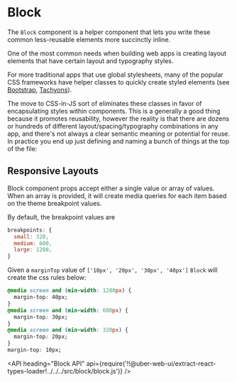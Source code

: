 <!--
Copyright (c) 2018 Uber Technologies, Inc.

This source code is licensed under the MIT license found in the
LICENSE file in the root directory of this source tree.
-->




# Block

The `Block` component is a helper component that lets you write these common less-reusable elements more succinctly inline.

One of the most common needs when building web apps is creating layout elements that have certain layout and typography styles.

For more traditional apps that use global stylesheets, many of the popular CSS frameworks have helper classes to quickly create
styled elements (see [Bootstrap](https://getbootstrap.com/docs/4.1/utilities/sizing/), [Tachyons](http://tachyons.io/docs/layout/spacing/)).

The move to CSS-in-JS sort of eliminates these classes in favor of encapsulating styles within components. This is a generally a good thing because it promotes reusability, however the reality is that there are dozens or hundreds of different layout/spacing/typography combinations in any app, and there's not always a clear semantic meaning or potential for reuse. In practice you end up just defining and naming a bunch of things at the top of the file:

<Example title="Block basic Usage" path="examples/block/basic.js">
  <Basic />
</Example>

<Example title="Block with font customization" path="examples/block/fonts.js">
  <Fonts />
</Example>

<Example title="Block as a flexbox" path="examples/block/flexbox.js">
  <Flexbox />
</Example>

<Example title="Block with grid usage" path="examples/block/grid.js">
  <Grid />
</Example>

## Responsive Layouts

Block component props accept either a single value or array of values. When an array is provided,
it will create media queries for each item based on the theme breakpoint values.

By default, the breakpoint values are

```js
breakpoints: {
  small: 320,
  medium: 600,
  large: 1280,
}
```

Given a `marginTop` value of `['10px', '20px', '30px', '40px']` `Block` will create the css rules below:

```css
@media screen and (min-width: 1280px) {
  margin-top: 40px;
}
@media screen and (min-width: 600px) {
  margin-top: 30px;
}
@media screen and (min-width: 320px) {
  margin-top: 20px;
}
margin-top: 10px;
```

<Example title="Responsive Properties" path="examples/block/responsive.js">
  <Responsive />
</Example>

<Example title="Overrides" path="examples/block/override.js">
  <Override />
</Example>

<API
  heading="Block API"
  api={require('!!@uber-web-ui/extract-react-types-loader!../../../src/block/block.js')}
/>
